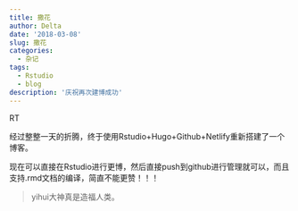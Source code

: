 ```yaml
---
title: 撒花
author: Delta
date: '2018-03-08'
slug: 撒花
categories:
  - 杂记
tags:
  - Rstudio
  - blog
description: '庆祝再次建博成功'
---
```


RT

经过整整一天的折腾，终于使用Rstudio+Hugo+Github+Netlify重新搭建了一个博客。

现在可以直接在Rstudio进行更博，然后直接push到github进行管理就可以，而且支持.rmd文档的编译，简直不能更赞！！！

> yihui大神真是造福人类。